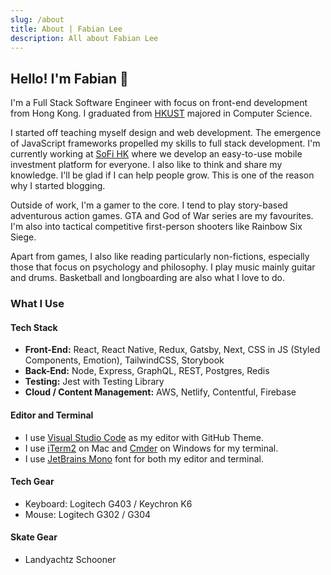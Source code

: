 ```yaml
---
slug: /about
title: About | Fabian Lee
description: All about Fabian Lee
---
```


## Hello! I'm Fabian 👋

I'm a Full Stack Software Engineer with focus on front-end development from Hong Kong. I graduated from [HKUST](https://www.ust.hk/) majored in Computer Science.

I started off teaching myself design and web development. The emergence of JavaScript frameworks propelled my skills to full stack development. I'm currently working at [SoFi HK](https://www.sofi.hk/) where we develop an easy-to-use mobile investment platform for everyone. I also like to think and share my knowledge. I'll be glad if I can help people grow. This is one of the reason why I started blogging.

Outside of work, I'm a gamer to the core. I tend to play story-based adventurous action games. GTA and God of War series are my favourites. I'm also into tactical competitive first-person shooters like Rainbow Six Siege.

Apart from games, I also like reading particularly non-fictions, especially those that focus on psychology and philosophy. I play music mainly guitar and drums. Basketball and longboarding are also what I love to do.

### What I Use

#### Tech Stack

- **Front-End:** React, React Native, Redux, Gatsby, Next, CSS in JS (Styled Components, Emotion), TailwindCSS, Storybook
- **Back-End:** Node, Express, GraphQL, REST, Postgres, Redis
- **Testing:** Jest with Testing Library
- **Cloud / Content Management:** AWS, Netlify, Contentful, Firebase

#### Editor and Terminal

- I use [Visual Studio Code](https://code.visualstudio.com/) as my editor with GitHub Theme.
- I use [iTerm2](https://www.iterm2.com/) on Mac and [Cmder](https://cmder.net/) on Windows for my terminal.
- I use [JetBrains Mono](https://www.jetbrains.com/lp/mono/) font for both my editor and terminal.

#### Tech Gear

- Keyboard: Logitech G403 / Keychron K6
- Mouse: Logitech G302 / G304

#### Skate Gear

- Landyachtz Schooner